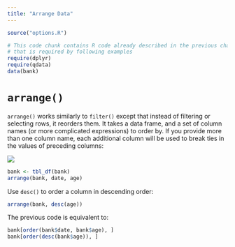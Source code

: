 ```yaml
---
title: "Arrange Data"
---
```


```r
source("options.R")
```

```r
# This code chunk contains R code already described in the previous chapters
# that is required by following examples
require(dplyr)
require(qdata)
data(bank)
```


# `arrange()`

`arrange()` works similarly to `filter()` except that instead of filtering or selecting rows, it reorders them. It takes a data frame, and a set of column names (or more complicated expressions) to order by. If you provide more than one column name, each additional column will be used to break ties in the values of preceding columns:

![](images/arr.png)

```r
bank <- tbl_df(bank)
arrange(bank, date, age)
```

Use `desc()` to order a column in descending order:

```r
arrange(bank, desc(age))
```

The previous code is equivalent to:

```r
bank[order(bank$date, bank$age), ]
bank[order(desc(bank$age)), ]
```


